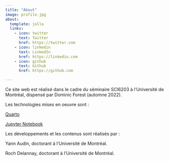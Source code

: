 ```yaml
---
title: "About"
image: profile.jpg
about:
  template: jolla
  links:
    - icon: twitter
      text: Twitter
      href: https://twitter.com
    - icon: linkedin
      text: LinkedIn
      href: https://linkedin.com
    - icon: github
      text: Github
      href: https://github.com

---
```


Ce site web est réalisé dans le cadre du séminaire SCI6203 à l'Université de Montréal, dispensé par Dominic Forest (automne 2022).

Les technologies mises en oeuvre sont :

[Quarto](https://quarto.org/)  

[Jupyter Notebook](https://jupyter.org/)

Les développements et les contenus sont réalisés par :

Yann Audin, doctorant à l'Université de Montréal.  

Roch Delannay, doctorant à l'Université de Montréal.
